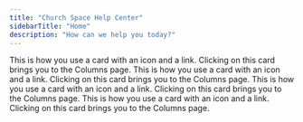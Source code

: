 ```yaml
---
title: "Church Space Help Center"
sidebarTitle: "Home"
description: "How can we help you today?"
---
```


<Columns cols={2}>
  <Card
    title="Get Started"
    href="/getting-started"
    img="/images/get-started.png"
  >
    This is how you use a card with an icon and a link. Clicking on this card
    brings you to the Columns page.
  </Card>
  <Card
    title="Switch from Mailchimp"
    href="/switch/from-mailchimp"
    img="/images/switch.png"
  >
    This is how you use a card with an icon and a link. Clicking on this card
    brings you to the Columns page.
  </Card>
  <Card
    title="Planning Center Integration"
    href="/integrations/pco"
    img="/images/pco.png"
  >
    This is how you use a card with an icon and a link. Clicking on this card
    brings you to the Columns page.
  </Card>
  <Card title="Your Account" href="/account/overview" img="/images/account.png">
    This is how you use a card with an icon and a link. Clicking on this card
    brings you to the Columns page.
  </Card>
</Columns>
